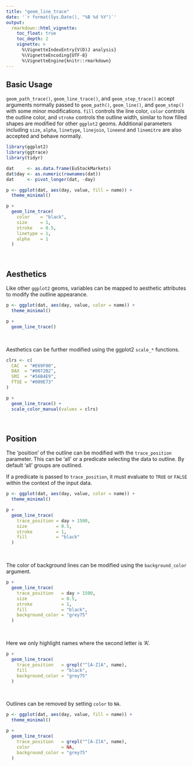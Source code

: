 ```yaml
---
title: "geom_line_trace"
date: '`r format(Sys.Date(), "%B %d %Y")`'
output:
  rmarkdown::html_vignette:
    toc_float: true
    toc_depth: 2
    vignette: >
      %\VignetteIndexEntry{V(D)J analysis}
      %\VignetteEncoding{UTF-8}
      %\VignetteEngine{knitr::rmarkdown}
---
```


## Basic Usage

`geom_path_trace()`, `geom_line_trace()`, and `geom_step_trace()` accept arguments normally passed to `geom_path()`, `geom_line()`, and `geom_step()` with some minor modifications. `fill` controls the line color, `color` controls the outline color, and `stroke` controls the outline width, similar to how filled shapes are modified for other `ggplot2` geoms. Additional parameters including `size`, `alpha`,  `linetype`, `linejoin`, `lineend` and `linemitre` are also accepted and behave normally.

```r
library(ggplot2)
library(ggtrace)
library(tidyr)

dat     <- as.data.frame(EuStockMarkets)
dat$day <- as.numeric(rownames(dat))
dat     <- pivot_longer(dat, -day)

p <- ggplot(dat, aes(day, value, fill = name)) +
  theme_minimal()

p +
  geom_line_trace(
    color    = "black",
    size     = 1,
    stroke   = 0.5,
    linetype = 1,
    alpha    = 1
  )
```

<br>

## Aesthetics

Like other `ggplot2` geoms, variables can be mapped to aesthetic attributes to modify the outline appearance.

```r
p <- ggplot(dat, aes(day, value, color = name)) +
  theme_minimal()

p +
  geom_line_trace()
```

<br>

Aesthetics can be further modified using the ggplot2 `scale_*` functions.

```r
clrs <- c(
  CAC  = "#E69F00",
  DAX  = "#0072B2",
  SMI  = "#56B4E9",
  FTSE = "#009E73"
)

p +
  geom_line_trace() +
  scale_color_manual(values = clrs)
```

<br>

## Position

The 'position' of the outline can be modified with the `trace_position` parameter. This can be 'all' or a predicate selecting the data to outline. By default 'all' groups are outlined.

If a predicate is passed to `trace_position`, it must evaluate to `TRUE` or `FALSE` within the context of the input data.

```r
p <- ggplot(dat, aes(day, value, color = name)) +
  theme_minimal()

p +
  geom_line_trace(
    trace_position = day > 1500,
    size           = 0.5,
    stroke         = 1,
    fill           = "black"
  )
```

<br>

The color of background lines can be modified using the `background_color` argument.

```r
p +
  geom_line_trace(
    trace_position   = day > 1500,
    size             = 0.5,
    stroke           = 1,
    fill             = "black",
    background_color = "grey75"
  )
```

<br>

Here we only highlight names where the second letter is 'A'.

```r
p +
  geom_line_trace(
    trace_position   = grepl("^[A-Z]A", name),
    fill             = "black",
    background_color = "grey75"
  )
```

<br>

Outlines can be removed by setting `color` to `NA`.

```r
p <- ggplot(dat, aes(day, value, fill = name)) +
  theme_minimal()

p +
  geom_line_trace(
    trace_position   = grepl("^[A-Z]A", name),
    color            = NA,
    background_color = "grey75"
  )
```






